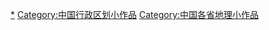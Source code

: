 [[Category:中国各省行政区划|*]]
[[Category:中国行政区划小作品|Category:中国行政区划小作品]]
[[Category:中国各省地理小作品|Category:中国各省地理小作品]]